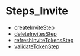 
# Steps\_Invite

- [createInviteStep](../../functions/core_flows.createInviteStep/page.mdx)
- [deleteInvitesStep](../../functions/core_flows.deleteInvitesStep/page.mdx)
- [refreshInviteTokensStep](../../functions/core_flows.refreshInviteTokensStep/page.mdx)
- [validateTokenStep](../../functions/core_flows.validateTokenStep/page.mdx)
